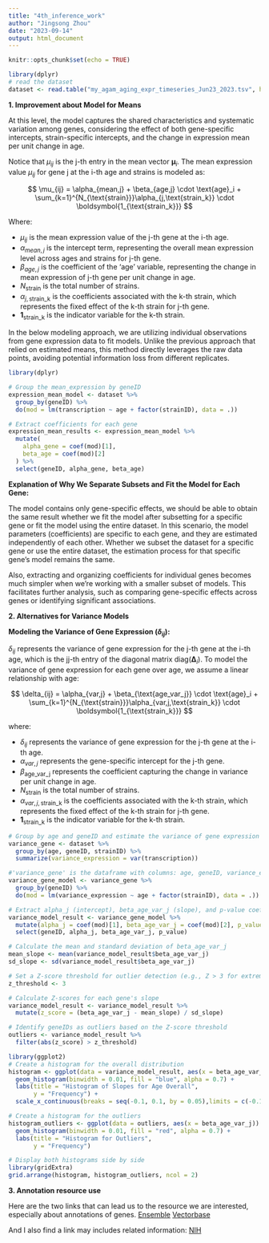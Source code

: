 ---
title: "4th_inference_work"
author: "Jingsong Zhou"
date: "2023-09-14"
output: html_document
---

```{r setup, include=FALSE}
knitr::opts_chunk$set(echo = TRUE)
```

```{r}
library(dplyr)
# read the dataset
dataset <- read.table("my_agam_aging_expr_timeseries_Jun23_2023.tsv", header = TRUE)
```

**1. Improvement about Model for Means**

At this level, the model captures the shared characteristics and systematic variation among genes, considering the effect of both gene-specific intercepts, strain-specific intercepts, and the change in expression mean per unit change in age.

Notice that $\mu_{ij}$ is the j-th entry in the mean vector $\boldsymbol{\mu}_i$. The mean expression value $\mu_{ij}$ for gene j at the i-th age and strains is modeled as:

$$
\mu_{ij} = \alpha_{mean,j} + \beta_{age,j} \cdot \text{age}_i + \sum_{k=1}^{N_{\text{strain}}}\alpha_{j,\text{strain_k}} \cdot \boldsymbol{1_{\text{strain_k}}}
$$

Where:

- $\mu_{ij}$ is the mean expression value of the j-th gene at the i-th age.
- $\alpha_{mean,j}$ is the intercept term, representing the overall mean expression level across ages and strains for j-th gene.
- $\beta_{age,j}$ is the coefficient of the 'age' variable, representing the change in mean expression of j-th gene per unit change in age.
- $N_{\text{strain}}$ is the total number of strains.
- $\alpha_{j,\text{strain_k}}$ is the coefficients associated with the k-th strain, which represents the fixed effect of the k-th strain for j-th gene.
- $\boldsymbol{1_{\text{strain_k}}}$ is the indicator variable for the k-th strain.


In the below modeling approach, we are utilizing individual observations from gene expression data to fit models. Unlike the previous approach that relied on estimated means, this method directly leverages the raw data points, avoiding potential information loss from different replicates.

```{r}
library(dplyr)

# Group the mean_expression by geneID
expression_mean_model <- dataset %>%
  group_by(geneID) %>%
  do(mod = lm(transcription ~ age + factor(strainID), data = .))

# Extract coefficients for each gene
expression_mean_results <- expression_mean_model %>%
  mutate(
    alpha_gene = coef(mod)[1],
    beta_age = coef(mod)[2]
  ) %>%
  select(geneID, alpha_gene, beta_age)
```

**Explanation of Why We Separate Subsets and Fit the Model for Each Gene:**

The model contains only gene-specific effects, we should be able to obtain the same result whether we fit the model after subsetting for a specific gene or fit the model using the entire dataset. In this scenario, the model parameters (coefficients) are specific to each gene, and they are estimated independently of each other. Whether we subset the dataset for a specific gene or use the entire dataset, the estimation process for that specific gene's model remains the same. 

Also, extracting and organizing coefficients for individual genes becomes much simpler when we're working with a smaller subset of models. This facilitates further analysis, such as comparing gene-specific effects across genes or identifying significant associations. 



**2. Alternatives for Variance Models**

**Modeling the Variance of Gene Expression ($\delta_{ij}$):**

$\delta_{ij}$ represents the variance of gene expression for the j-th gene at the i-th age, which is the jj-th entry of the diagonal matrix $\text{diag}(\boldsymbol{\Delta}_{i})$. To model the variance of gene expression for each gene over age, we assume a linear relationship with age:

$$
\delta_{ij} = \alpha_{var,j} + \beta_{\text{age_var_j}} \cdot \text{age}_i + \sum_{k=1}^{N_{\text{strain}}}\alpha_{var,j,\text{strain_k}} \cdot \boldsymbol{1_{\text{strain_k}}}
$$

where:

- $\delta_{ij}$ represents the variance of gene expression for the j-th gene at the i-th age.
- $\alpha_{var,j}$ represents the gene-specific intercept for the j-th gene.
- $\beta_{\text{age_var_j}}$ represents the coefficient capturing the change in variance per unit change in age.
- $N_{\text{strain}}$ is the total number of strains.
- $\alpha_{var,j,\text{strain_k}}$ is the coefficients associated with the k-th strain, which represents the fixed effect of the k-th strain for j-th gene.
- $\boldsymbol{1_{\text{strain_k}}}$ is the indicator variable for the k-th strain.

```{r}
# Group by age and geneID and estimate the variance of gene expression
variance_gene <- dataset %>%
  group_by(age, geneID, strainID) %>%
  summarize(variance_expression = var(transcription))
```


```{r}
#'variance_gene' is the dataframe with columns: age, geneID, variance_expression
variance_gene_model <- variance_gene %>%
  group_by(geneID) %>%
  do(mod = lm(variance_expression ~ age + factor(strainID), data = .))

# Extract alpha_j (intercept), beta_age_var_j (slope), and p-value coefficients
variance_model_result <- variance_gene_model %>%
  mutate(alpha_j = coef(mod)[1], beta_age_var_j = coef(mod)[2], p_value = summary(mod)$coefficients[2, 4]) %>%
  select(geneID, alpha_j, beta_age_var_j, p_value)
```

```{r}
# Calculate the mean and standard deviation of beta_age_var_j
mean_slope <- mean(variance_model_result$beta_age_var_j)
sd_slope <- sd(variance_model_result$beta_age_var_j)

# Set a Z-score threshold for outlier detection (e.g., Z > 3 for extreme outliers)
z_threshold <- 3

# Calculate Z-scores for each gene's slope
variance_model_result <- variance_model_result %>%
  mutate(z_score = (beta_age_var_j - mean_slope) / sd_slope)

# Identify geneIDs as outliers based on the Z-score threshold
outliers <- variance_model_result %>%
  filter(abs(z_score) > z_threshold)
```

```{r}
library(ggplot2)
# Create a histogram for the overall distribution
histogram <- ggplot(data = variance_model_result, aes(x = beta_age_var_j)) +
  geom_histogram(binwidth = 0.01, fill = "blue", alpha = 0.7) +
  labs(title = "Histogram of Slopes for Age Overall",
       y = "Frequency") +
  scale_x_continuous(breaks = seq(-0.1, 0.1, by = 0.05),limits = c(-0.12,0.12))

# Create a histogram for the outliers
histogram_outliers <- ggplot(data = outliers, aes(x = beta_age_var_j)) +
  geom_histogram(binwidth = 0.01, fill = "red", alpha = 0.7) +
  labs(title = "Histogram for Outliers",
       y = "Frequency")

# Display both histograms side by side
library(gridExtra)
grid.arrange(histogram, histogram_outliers, ncol = 2)
```


**3. Annotation resource use**

Here are the two links that can lead us to the resource we are interested, especially about annotations of genes.
[Ensemble](https://rapid.ensembl.org/Anopheles_gambiae_GCA_943734735.1/Info/Index?db=core)
[Vectorbase](https://vectorbase.org/vectorbase/app/search?q=Anopheles%20gambiae%20PEST&documentType=gene&organisms=Anopheles%20gambiae%20PEST)

And I also find a link may includes related information:
[NIH](https://www.ncbi.nlm.nih.gov/datasets/genome/GCF_000005575.2/)


